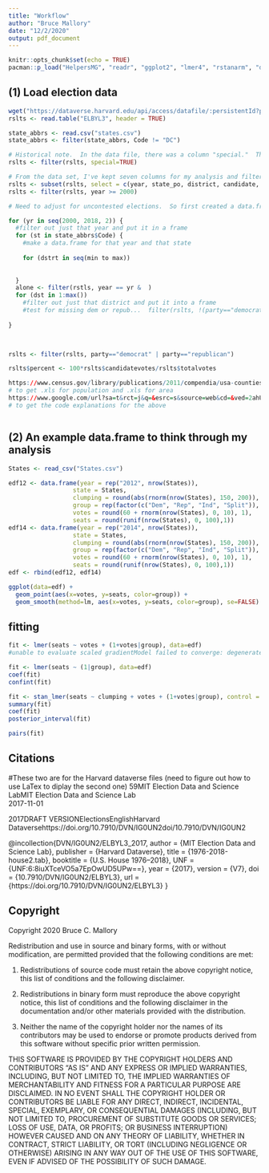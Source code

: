 ```yaml
---
title: "Workflow"
author: "Bruce Mallory"
date: "12/2/2020"
output: pdf_document
---
```


```r
knitr::opts_chunk$set(echo = TRUE)
pacman::p_load("HelpersMG", "readr", "ggplot2", "lmer4", "rstanarm", "dplyr")
```

## (1) Load election data
```r
wget("https://dataverse.harvard.edu/api/access/datafile/:persistentId?persistentId=doi:10.7910/DVN/IG0UN2/ELBYL3")
rslts <- read.table("ELBYL3", header = TRUE)

state_abbrs <- read.csv("states.csv")
state_abbrs <- filter(state_abbrs, Code != "DC")

# Historical note.  In the data file, there was a column "special."  There were two sets of elections where special="TRUE."  Both is Texas.  One in 1996, the other 2006.  In the first the US District Court found that the redrawn districts were unconstitutional and ordered a special election to redo the primary election - then held a general election in December.  And again in 2006, the US Supreme Court found that numerous redrawn districts were unconstitutional and again ordered a new district map and a special election for the primaries with a December general election.  Since these special elections were "redoing" the primary elections in those districts, I've removed them from the data set, thus keeping only the general elections in the data set.  These were the only cases in the data file where there where special elections
rslts <- filter(rslts, special=TRUE)

# From the data set, I've kept seven columns for my analysis and filtered out for years
rslts <- subset(rslts, select = c(year, state_po, district, candidate, party, candidatevotes, totalvotes))
rslts <- filter(rslts, year >= 2000)

# Need to adjust for uncontested elections.  So first created a data.frame of the districts/years where there was not both a democrat and republican running

for (yr in seq(2000, 2018, 2)) {
  #filter out just that year and put it in a frame
  for (st in state_abbrs$Code) {
    #make a data.frame for that year and that state
    
    for (dstrt in seq(min to max))
    
    
  }
  alone <- filter(rstls, year == yr &  )
  for (dst in 1:max())
    #filter out just that district and put it into a frame
    #test for missing dem or repub...  filter(rslts, !(party=="democrat" & party=="republican") )
 
}
  


rslts <- filter(rslts, party=="democrat" | party=="republican")

rslts$percent <- 100*rslts$candidatevotes/rslts$totalvotes

https://www.census.gov/library/publications/2011/compendia/usa-counties-2011.html#POP
# to get .xls for population and .xls for area
https://www.google.com/url?sa=t&rct=j&q=&esrc=s&source=web&cd=&ved=2ahUKEwjHkPmp4bftAhV5FlkFHbDHBvwQFjAAegQIAxAC&url=https%3A%2F%2Fwww2.census.gov%2Flibrary%2Fpublications%2F2011%2Fcompendia%2Fusa-counties%2Fexcel%2FMastdata.xls&usg=AOvVaw1ahgb3GWupqOb1UHYbZlMw
# to get the code explanations for the above



```

## (2) An example data.frame to think through my analysis
```r
States <- read_csv("States.csv")

edf12 <- data.frame(year = rep("2012", nrow(States)),
                  state = States,
                  clumping = round(abs(rnorm(nrow(States), 150, 200)), 1),
                  group = rep(factor(c("Dem", "Rep", "Ind", "Split")), length.out=nrow(States)),
                  votes = round(60 + rnorm(nrow(States), 0, 10), 1),
                  seats = round(runif(nrow(States), 0, 100),1))
edf14 <- data.frame(year = rep("2014", nrow(States)),
                  state = States,
                  clumping = round(abs(rnorm(nrow(States), 150, 200)), 1),
                  group = rep(factor(c("Dem", "Rep", "Ind", "Split")), length.out=nrow(States)),
                  votes = round(60 + rnorm(nrow(States), 0, 10), 1),
                  seats = round(runif(nrow(States), 0, 100),1))
edf <- rbind(edf12, edf14)

ggplot(data=edf) +
  geom_point(aes(x=votes, y=seats, color=group)) +
  geom_smooth(method=lm, aes(x=votes, y=seats, color=group), se=FALSE)

```
## fitting
```r
fit <- lmer(seats ~ votes + (1+votes|group), data=edf)
#unable to evaluate scaled gradientModel failed to converge: degenerate  Hessian with 1 negative eigenvalues

fit <- lmer(seats ~ (1|group), data=edf)
coef(fit)
confint(fit)

fit <- stan_lmer(seats ~ clumping + votes + (1+votes|group), control = list(adapt_delta = 0.99), data = edf)
summary(fit)
coef(fit)
posterior_interval(fit)

pairs(fit)
```
## Citations 
#These two are for the Harvard dataverse files (need to figure out how to use LaTex to diplay the second one)
<?xml version='1.0' encoding='UTF-8'?><xml><records><record><ref-type name="Dataset">59</ref-type><contributors><authors><author>MIT Election Data and Science Lab</author></authors><secondary-authors><author>MIT Election Data and Science Lab</author></secondary-authors></contributors><titles><title>U.S. House 1976–2018</title></titles><section>2017-11-01</section><dates><year>2017</year></dates><edition>DRAFT VERSION</edition><keywords><keyword>Elections</keyword></keywords><language>English</language><publisher>Harvard Dataverse</publisher><urls><related-urls><url>https://doi.org/10.7910/DVN/IG0UN2</url></related-urls></urls><electronic-resource-num>doi/10.7910/DVN/IG0UN2</electronic-resource-num></record></records></xml>

@incollection{DVN/IG0UN2/ELBYL3_2017,
author = {MIT Election Data and Science Lab},
publisher = {Harvard Dataverse},
title = {1976-2018-house2.tab},
booktitle = {U.S. House 1976–2018},
UNF = {UNF:6:8iuXTceVO5a7EpOwUD5UPw==},
year = {2017},
version = {V7},
doi = {10.7910/DVN/IG0UN2/ELBYL3},
url = {https://doi.org/10.7910/DVN/IG0UN2/ELBYL3}
}

## Copyright
Copyright 2020 Bruce C. Mallory

Redistribution and use in source and binary forms, with or without modification, are permitted provided that the following conditions are met:

1. Redistributions of source code must retain the above copyright notice, this list of conditions and the following disclaimer.

2. Redistributions in binary form must reproduce the above copyright notice, this list of conditions and the following disclaimer in the documentation and/or other materials provided with the distribution.

3. Neither the name of the copyright holder nor the names of its contributors may be used to endorse or promote products derived from this software without specific prior written permission.

THIS SOFTWARE IS PROVIDED BY THE COPYRIGHT HOLDERS AND CONTRIBUTORS "AS IS" AND ANY EXPRESS OR IMPLIED WARRANTIES, INCLUDING, BUT NOT LIMITED TO, THE IMPLIED WARRANTIES OF MERCHANTABILITY AND FITNESS FOR A PARTICULAR PURPOSE ARE DISCLAIMED. IN NO EVENT SHALL THE COPYRIGHT HOLDER OR CONTRIBUTORS BE LIABLE FOR ANY DIRECT, INDIRECT, INCIDENTAL, SPECIAL, EXEMPLARY, OR CONSEQUENTIAL DAMAGES (INCLUDING, BUT NOT LIMITED TO, PROCUREMENT OF SUBSTITUTE GOODS OR SERVICES; LOSS OF USE, DATA, OR PROFITS; OR BUSINESS INTERRUPTION) HOWEVER CAUSED AND ON ANY THEORY OF LIABILITY, WHETHER IN CONTRACT, STRICT LIABILITY, OR TORT (INCLUDING NEGLIGENCE OR OTHERWISE) ARISING IN ANY WAY OUT OF THE USE OF THIS SOFTWARE, EVEN IF ADVISED OF THE POSSIBILITY OF SUCH DAMAGE.